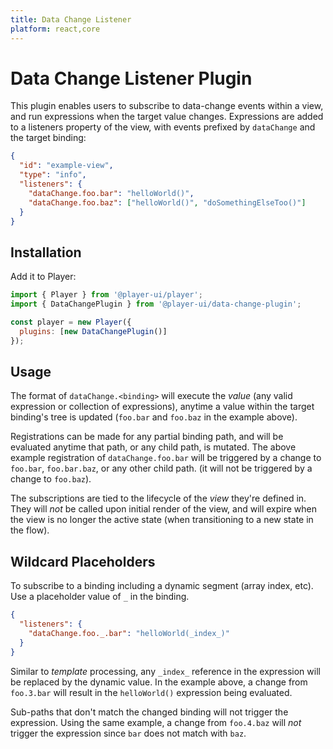 ```yaml
---
title: Data Change Listener
platform: react,core
---
```


# Data Change Listener Plugin

This plugin enables users to subscribe to data-change events within a view, and run expressions when the target value changes. Expressions are added to a listeners property of the view, with events prefixed by `dataChange` and the target binding:

```json
{
  "id": "example-view",
  "type": "info",
  "listeners": {
    "dataChange.foo.bar": "helloWorld()",
    "dataChange.foo.baz": ["helloWorld()", "doSomethingElseToo()"]
  }
}
```

## Installation

<PlatformTabs>
  <core>

Add it to Player:

```js
import { Player } from '@player-ui/player';
import { DataChangePlugin } from '@player-ui/data-change-plugin';

const player = new Player({
  plugins: [new DataChangePlugin()]
});
```

  </core>
</PlatformTabs>

## Usage

The format of `dataChange.<binding>` will execute the _value_ (any valid expression or collection of expressions), anytime a value within the target binding's tree is updated (`foo.bar` and `foo.baz` in the example above).

Registrations can be made for any partial binding path, and will be evaluated anytime that path, or any child path, is mutated. The above example registration of `dataChange.foo.bar` will be triggered by a change to `foo.bar`, `foo.bar.baz`, or any other child path. (it will not be triggered by a change to `foo.baz`).

The subscriptions are tied to the lifecycle of the _view_ they're defined in. They will _not_ be called upon initial render of the view, and will expire when the view is no longer the active state (when transitioning to a new state in the flow).

## Wildcard Placeholders

To subscribe to a binding including a dynamic segment (array index, etc). Use a placeholder value of `_` in the binding.

```json
{
  "listeners": {
    "dataChange.foo._.bar": "helloWorld(_index_)"
  }
}
```

Similar to _template_ processing, any `_index_` reference in the expression will be replaced by the dynamic value. In the example above, a change from `foo.3.bar` will result in the `helloWorld()` expression being evaluated.

Sub-paths that don't match the changed binding will not trigger the expression. Using the same example, a change from `foo.4.baz` will _not_ trigger the expression since `bar` does not match with `baz`.
